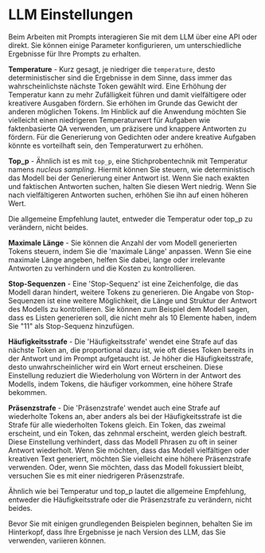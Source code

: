 # LLM Einstellungen

Beim Arbeiten mit Prompts interagieren Sie mit dem LLM über eine API oder direkt. Sie können einige Parameter konfigurieren, um unterschiedliche Ergebnisse für Ihre Prompts zu erhalten.

**Temperature** - Kurz gesagt, je niedriger die `temperature`, desto deterministischer sind die Ergebnisse in dem Sinne, dass immer das wahrscheinlichste nächste Token gewählt wird. Eine Erhöhung der Temperatur kann zu mehr Zufälligkeit führen und damit vielfältigere oder kreativere Ausgaben fördern. Sie erhöhen im Grunde das Gewicht der anderen möglichen Tokens. Im Hinblick auf die Anwendung möchten Sie vielleicht einen niedrigeren Temperaturwert für Aufgaben wie faktenbasierte QA verwenden, um präzisere und knappere Antworten zu fördern. Für die Generierung von Gedichten oder andere kreative Aufgaben könnte es vorteilhaft sein, den Temperaturwert zu erhöhen.

**Top_p** - Ähnlich ist es mit `top_p`, eine Stichprobentechnik mit Temperatur namens _nucleus sampling_. Hiermit können Sie steuern, wie deterministisch das Modell bei der Generierung einer Antwort ist. Wenn Sie nach exakten und faktischen Antworten suchen, halten Sie diesen Wert niedrig. Wenn Sie nach vielfältigeren Antworten suchen, erhöhen Sie ihn auf einen höheren Wert.

Die allgemeine Empfehlung lautet, entweder die Temperatur oder top_p zu verändern, nicht beides.

**Maximale Länge** - Sie können die Anzahl der vom Modell generierten Tokens steuern, indem Sie die 'maximale Länge' anpassen. Wenn Sie eine maximale Länge angeben, helfen Sie dabei, lange oder irrelevante Antworten zu verhindern und die Kosten zu kontrollieren.

**Stop-Sequenzen** - Eine 'Stop-Sequenz' ist eine Zeichenfolge, die das Modell daran hindert, weitere Tokens zu generieren. Die Angabe von Stop-Sequenzen ist eine weitere Möglichkeit, die Länge und Struktur der Antwort des Modells zu kontrollieren. Sie können zum Beispiel dem Modell sagen, dass es Listen generieren soll, die nicht mehr als 10 Elemente haben, indem Sie "11" als Stop-Sequenz hinzufügen.

**Häufigkeitsstrafe** - Die 'Häufigkeitsstrafe' wendet eine Strafe auf das nächste Token an, die proportional dazu ist, wie oft dieses Token bereits in der Antwort und im Prompt aufgetaucht ist. Je höher die Häufigkeitsstrafe, desto unwahrscheinlicher wird ein Wort erneut erscheinen. Diese Einstellung reduziert die Wiederholung von Wörtern in der Antwort des Modells, indem Tokens, die häufiger vorkommen, eine höhere Strafe bekommen.

**Präsenzstrafe** - Die 'Präsenzstrafe' wendet auch eine Strafe auf wiederholte Tokens an, aber anders als bei der Häufigkeitsstrafe ist die Strafe für alle wiederholten Tokens gleich. Ein Token, das zweimal erscheint, und ein Token, das zehnmal erscheint, werden gleich bestraft. Diese Einstellung verhindert, dass das Modell Phrasen zu oft in seiner Antwort wiederholt. Wenn Sie möchten, dass das Modell vielfältigen oder kreativen Text generiert, möchten Sie vielleicht eine höhere Präsenzstrafe verwenden. Oder, wenn Sie möchten, dass das Modell fokussiert bleibt, versuchen Sie es mit einer niedrigeren Präsenzstrafe.

Ähnlich wie bei Temperatur und top_p lautet die allgemeine Empfehlung, entweder die Häufigkeitsstrafe oder die Präsenzstrafe zu verändern, nicht beides.

Bevor Sie mit einigen grundlegenden Beispielen beginnen, behalten Sie im Hinterkopf, dass Ihre Ergebnisse je nach Version des LLM, das Sie verwenden, variieren können.
